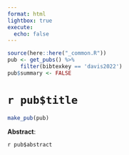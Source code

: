 ```yaml
---
format: html
lightbox: true
execute:
  echo: false
---
```


```r
source(here::here("_common.R"))
pub <- get_pubs() %>% 
    filter(bibtexkey == 'davis2022')
pub$summary <- FALSE
```

# `r pub$title` 

```r
make_pub(pub)
```

**Abstract**:

`r pub$abstract`


